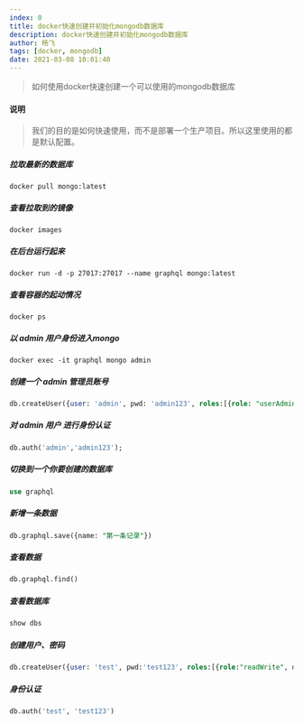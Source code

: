 ```yaml
---
index: 0
title: docker快速创建并初始化mongodb数据库
description: docker快速创建并初始化mongodb数据库
author: 杨飞
tags: [docker, mongodb]
date: 2021-03-08 10:01:40
---
```


> 如何使用docker快速创建一个可以使用的mongodb数据库


#### 说明
> 我们的目的是如何快速使用，而不是部署一个生产项目。所以这里使用的都是默认配置。

##### 拉取最新的数据库
```shell
docker pull mongo:latest
```

##### 查看拉取到的镜像
```shell
docker images
```

##### 在后台运行起来
```shell
docker run -d -p 27017:27017 --name graphql mongo:latest
```

##### 查看容器的起动情况
```shell
docker ps
```

##### 以 admin 用户身份进入mongo
```shell
docker exec -it graphql mongo admin
```

##### 创建一个 admin 管理员账号
```sql
db.createUser({user: 'admin', pwd: 'admin123', roles:[{role: "userAdminAnyDatabase", db: "admin"}]});
```

##### 对 admin 用户 进行身份认证
```sql
db.auth('admin','admin123');
```

##### 切换到一个你要创建的数据库
```sql
use graphql
```

##### 新增一条数据
```sql
db.graphql.save({name: "第一条记录"})
```

##### 查看数据
```sql
db.graphql.find()
```

##### 查看数据库
```sql
show dbs
```

##### 创建用户、密码
```sql
db.createUser({user: 'test', pwd:'test123', roles:[{role:"readWrite", db:"graphql"}]});
```

##### 身份认证
```sql
db.auth('test', 'test123')
```
